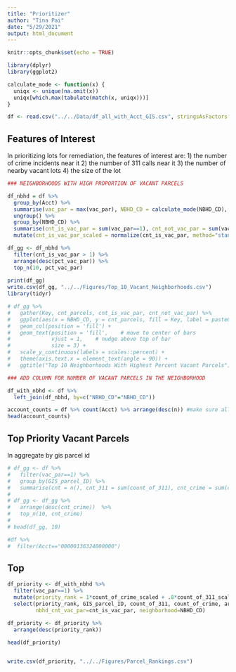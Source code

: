 ```yaml
---
title: "Prioritizer"
author: "Tina Pai"
date: "5/29/2021"
output: html_document
---
```


```r
knitr::opts_chunk$set(echo = TRUE)

```

```r
library(dplyr)
library(ggplot2)
```

```r
calculate_mode <- function(x) {
  uniqx <- unique(na.omit(x))
  uniqx[which.max(tabulate(match(x, uniqx)))]
}
```


```r
df <- read.csv("../../Data/df_all_with_Acct_GIS.csv", stringsAsFactors = FALSE)

```

## Features of Interest

In prioritizing lots for remediation, the features of interest are:
1) the number of crime incidents near it
2) the number of 311 calls near it
3) the number of nearby vacant lots
4) the size of the lot

```r

### NEIGHBORHOODS WITH HIGH PROPORTION OF VACANT PARCELS

df_nbhd = df %>%
  group_by(Acct) %>%
  summarise(vac_par = max(vac_par), NBHD_CD = calculate_mode(NBHD_CD), area_sqft=median(area_sqft)) %>%
  ungroup() %>%
  group_by(NBHD_CD) %>%
  summarise(cnt_is_vac_par = sum(vac_par==1), cnt_not_vac_par = sum(vac_par==0), pct_vac_par = cnt_is_vac_par/(cnt_is_vac_par + cnt_not_vac_par), nbhd_area_sqft=sum(area_sqft)) %>%
  mutate(cnt_is_vac_par_scaled = normalize(cnt_is_vac_par, method="standardize"))

df_gg <- df_nbhd %>% 
  filter(cnt_is_vac_par > 1) %>%
  arrange(desc(pct_vac_par)) %>% 
  top_n(10, pct_vac_par)
  
print(df_gg)
write.csv(df_gg, "../../Figures/Top_10_Vacant_Neighborhoods.csv")
library(tidyr)

# df_gg %>%
#   gather(Key, cnt_parcels, cnt_is_vac_par, cnt_not_vac_par) %>%
#   ggplot(aes(x = NBHD_CD, y = cnt_parcels, fill = Key, label = paste0("\n", scales::percent(pct_vac_par), "\n (n=", (cnt_parcels), ")\n"))) + 
#   geom_col(position = 'fill') + 
#   geom_text(position = 'fill',    # move to center of bars
#             vjust = 1,    # nudge above top of bar
#             size = 3) + 
#   scale_y_continuous(labels = scales::percent) + 
#   theme(axis.text.x = element_text(angle = 90)) +
#   ggtitle("Top 10 Neighborhoods With Highest Percent Vacant Parcels")

```


```r
### ADD COLUMN FOR NUMBER OF VACANT PARCELS IN THE NEIGHBORHOOD

df_with_nbhd <- df %>%
  left_join(df_nbhd, by=c("NBHD_CD"="NBHD_CD"))

account_counts = df %>% count(Acct) %>% arrange(desc(n)) #make sure all n==1 so no accounts are duplicate
head(account_counts)
```

## Top Priority Vacant Parcels


In aggregate by gis parcel id
```r

# df_gg <- df %>% 
#   filter(vac_par==1) %>%
#   group_by(GIS_parcel_ID) %>%
#   summarise(cnt = n(), cnt_311 = sum(count_of_311), cnt_crime = sum(count_of_crime), area_sqft=median(area_sqft), nbhd_pct_vac_par = median(pct_vac_par), nbhd_cnt_vac_par = median(cnt_is_vac_par), neighborhood=calculate_mode(NBHD_CD))
# 
# df_gg <- df_gg %>% 
#   arrange(desc(cnt_crime))  %>% 
#   top_n(10, cnt_crime)
#   
# head(df_gg, 10)

```

```r
#df %>%
#  filter(Acct=="00000136324000000")
```

## Top 

```r

df_priority <- df_with_nbhd %>% 
  filter(vac_par==1) %>%
  mutate(priority_rank = 1*count_of_crime_scaled + .8*count_of_311_scaled + 2*pct_vac_par + .2*cnt_is_vac_par_scaled) %>%
  select(priority_rank, GIS_parcel_ID, count_of_311, count_of_crime, area_sqft, nbhd_pct_vac_par=pct_vac_par,
         nbhd_cnt_vac_par=cnt_is_vac_par, neighborhood=NBHD_CD)

df_priority <- df_priority %>% 
  arrange(desc(priority_rank))
  
head(df_priority)


write.csv(df_priority, "../../Figures/Parcel_Rankings.csv")
```

